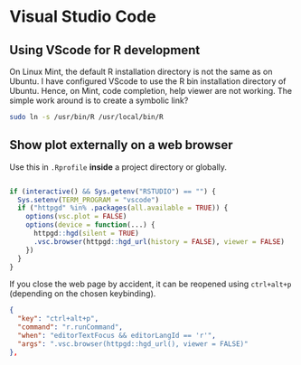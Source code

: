 # Visual Studio Code

## Using VScode for R development

On Linux Mint, the default R installation directory is not the same as on Ubuntu. I have configured VScode to use the R bin installation directory of Ubuntu. Hence, on Mint, code completion, help viewer are not working. The simple work around is to create a symbolic link?

```bash
sudo ln -s /usr/bin/R /usr/local/bin/R
```

## Show plot externally on a web browser

Use this in `.Rprofile` **inside** a project directory or globally.

```r

if (interactive() && Sys.getenv("RSTUDIO") == "") {
  Sys.setenv(TERM_PROGRAM = "vscode")
  if ("httpgd" %in% .packages(all.available = TRUE)) {
    options(vsc.plot = FALSE)
    options(device = function(...) {
      httpgd::hgd(silent = TRUE)
      .vsc.browser(httpgd::hgd_url(history = FALSE), viewer = FALSE)
    })
  }
}
```

If you close the web page by accident, it can be reopened using `ctrl+alt+p` (depending on the chosen keybinding).

```json
{
  "key": "ctrl+alt+p",
  "command": "r.runCommand",
  "when": "editorTextFocus && editorLangId == 'r'",
  "args": ".vsc.browser(httpgd::hgd_url(), viewer = FALSE)"
},
```


